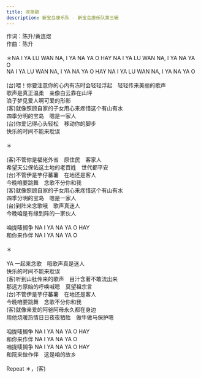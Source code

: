 ```yaml
---
title: 欢聚歌
description: 新宝岛康乐队 - 新宝岛康乐队第三辑
---
```


作词：陈升/黄连煜<br />作曲：陈升<br /><br />＊NA I YA LU WAN NA, I YA NA YA O HAY NA I YA LU WAN NA, I YA NA YA O<br />NA I YA LU WAN NA, I YA NA YA O HAY NA I YA LU WAN NA, I YA NA YA O<br /><br />(台)喂！你要注意你的心内有冻时会轻轻浮起　轻轻传来美丽的歌声<br />歌声是真正温柔　亲像白云靠在山坪<br />浪子梦见爱人啊可爱的形影<br />(客)就像照顾自家的子女用心来疼惜这个有山有水<br />四季分明的宝岛　嗯是一家人<br />(台)你爱记得心头轻松　移动你的脚步<br />快乐的时间不能来耽误<br /><br />＊<br /><br />(客)不管你是福佬外省　原住民　客家人<br />希望天公保佑这土地的老百姓　世代都平安<br />(台)不管伊是芋仔蕃薯　在地还是客人<br />今晚咱要跳舞　念歌不分你和我<br />(客)就像照顾自家的子女用心来疼惜这个有山有水<br />四季分明的宝岛　嗯是一家人<br />(台)到阵来念歌哦　歌声真迷人<br />今晚咱是有缘到阵的一家伙人<br /><br />咱拢唛搁争 NA I YA NA YA O HAY<br />和你来作伴 NA I YA NA YA O<br /><br />＊<br /><br />YA 一起来念歌　哦歌声真是迷人<br />快乐的时间不能来耽误<br />(客)听到山肚传来的歌声　目汁含著不敢流出来<br />那远方原始的呼唤喊嗯　莫望祖宗言<br />(台)不管伊是芋仔蕃薯　在地还是客人<br />今晚咱要跳舞　念歌不分你和我<br />(客)就像亲爱的阿爸阿母永久都在身边<br />用他烧暖热情日日夜夜牺牲　做牛做马保护嗯<br /><br />咱拢唛搁争 NA I YA NA YA O HAY<br />和你来作伴 NA I YA NA YA O<br />咱拢唛搁争 NA I YA NA YA O HAY<br />和阮来做作伴　这是咱的故乡<br /><br />Repeat ＊，(客)